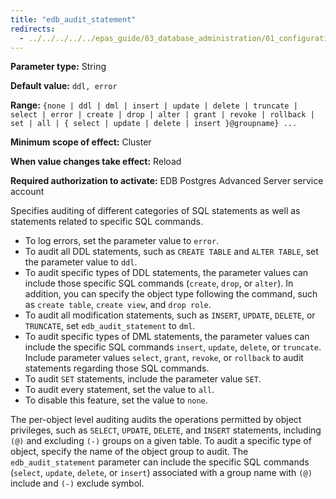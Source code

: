 ```yaml
---
title: "edb_audit_statement"
redirects:
  - ../../../../../epas_guide/03_database_administration/01_configuration_parameters/03_configuration_parameters_by_functionality/07_auditing_settings/09_edb_audit_statement #generated for docs/epas/reorg-role-use-case-mode
---
```


<div id="edb_audit_statement" class="registered_link"></div>

**Parameter type:** String

**Default value:** `ddl, error`

**Range:** `{none | ddl | dml | insert | update | delete | truncate | select | error | create | drop | alter | grant | revoke | rollback | set | all | { select | update | delete | insert }@groupname} ...`

**Minimum scope of effect:** Cluster

**When value changes take effect:** Reload

**Required authorization to activate:** EDB Postgres Advanced Server service account

Specifies auditing of different categories of SQL statements as well as statements related to specific SQL commands. 

-  To log errors, set the parameter value to `error`. 
-  To audit all DDL statements, such as `CREATE TABLE` and `ALTER TABLE`, set the parameter value to `ddl`. 
-  To audit specific types of DDL statements, the parameter values can include those specific SQL commands (`create`, `drop`, or `alter`). In addition, you can specify the object type following the command, such as `create table`, `create view`, and `drop role`. 
-  To audit all modification statements, such as `INSERT`, `UPDATE`, `DELETE`, or `TRUNCATE`, set `edb_audit_statement` to `dml`. 
-  To audit specific types of DML statements, the parameter values can include the specific SQL commands `insert`, `update`, `delete`, or `truncate`. Include parameter values `select`, `grant`, `revoke`, or `rollback` to audit statements regarding those SQL commands. 
-  To audit `SET` statements, include the parameter value `SET`.
-  To audit every statement, set the value to `all`. 
-  To disable this feature, set the value to `none`.

The per-object level auditing audits the operations permitted by object privileges, such as `SELECT`, `UPDATE`, `DELETE`, and `INSERT` statements, including `(@)` and excluding `(-)` groups on a given table. To audit a specific type of object, specify the name of the object group to audit. The `edb_audit_statement` parameter can include the specific SQL commands (`select`, `update`, `delete`, or `insert`) associated with a group name with `(@)` include and `(-)` exclude symbol.
